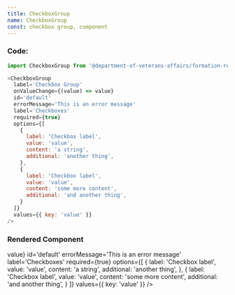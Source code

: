 ```yaml
---
title: CheckboxGroup
name: CheckboxGroup
const: checkbox group, component
---
```



### Code:
```javascript
import CheckboxGroup from '@department-of-veterans-affairs/formation-react/CheckboxGroup'

<CheckboxGroup
  label='Checkbox Group'
  onValueChange={(value) => value}
  id='default'
  errorMessage='This is an error message'
  label='Checkboxes'
  required={true}
  options={[
    {
      label: 'Checkbox label',
      value: 'value',
      content: 'a string',
      additional: 'another thing',
    },
    {
      label: 'Checkbox label',
      value: 'value',
      content: 'some more content',
      additional: 'and another thing',
    }
  ]}
  values={{ key: 'value' }}
/>
```

### Rendered Component
<div className="site-c-reactcomp__rendered">
  <CheckboxGroup
    label='Checkbox Group'
    onValueChange={(value) => value}
    id='default'
    errorMessage='This is an error message'
    label='Checkboxes'
    required={true}
    options={[
      {
        label: 'Checkbox label',
        value: 'value',
        content: 'a string',
        additional: 'another thing',
      },
      {
        label: 'Checkbox label',
        value: 'value',
        content: 'some more content',
        additional: 'and another thing',
      }
    ]}
    values={{ key: 'value' }}
  />
</div>
